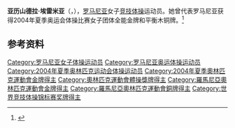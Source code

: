 {{NoteTA|G1=Sports}}
'''亚历山德拉·埃雷米亚'''（{{lang-ro|Alexandra Eremia}}，{{bd|1987年|2月19日||}}），[[罗马尼亚|罗马尼亚]]女子[[竞技体操|竞技体操]]运动员。她曾代表罗马尼亚获得2004年夏季奥运会体操比赛女子团体全能金牌和平衡木铜牌。<ref>{{Cite web|title=Alexandra EREMIA|url=https://www.olympic.org/alexandra-eremia|accessdate=2021-04-03|work=International Olympic Committee}}</ref>

== 参考资料 ==
{{reflist}}

{{奥林匹克运动会体操比赛竞技体操女子团体全能冠军|2004}}

{{Authority control}}
{{DEFAULTSORT:Eremia, Alexandra}}
[[Category:罗马尼亚女子体操运动员|Category:罗马尼亚女子体操运动员]]
[[Category:罗马尼亚奥运体操运动员|Category:罗马尼亚奥运体操运动员]]
[[Category:2004年夏季奥林匹克运动会体操运动员|Category:2004年夏季奥林匹克运动会体操运动员]]
[[Category:2004年夏季奧林匹克運動會金牌得主|Category:2004年夏季奧林匹克運動會金牌得主]]
[[Category:奧林匹克運動會體操獎牌得主|Category:奧林匹克運動會體操獎牌得主]]
[[Category:羅馬尼亞奧林匹克運動會金牌得主|Category:羅馬尼亞奧林匹克運動會金牌得主]]
[[Category:羅馬尼亞奧林匹克運動會銅牌得主|Category:羅馬尼亞奧林匹克運動會銅牌得主]]
[[Category:世界竞技体操锦标赛奖牌得主|Category:世界竞技体操锦标赛奖牌得主]]